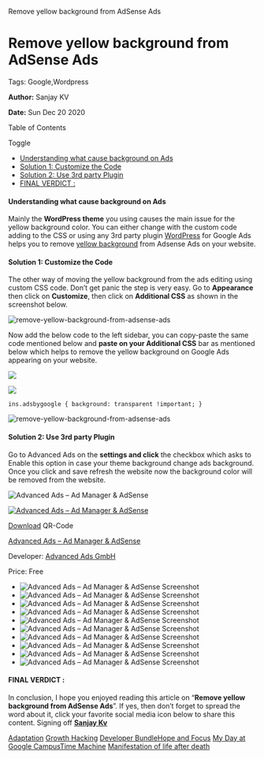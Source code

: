    Remove yellow background from AdSense Ads

Remove yellow background from AdSense Ads
=========================================

Tags: Google,Wordpress

**Author:** Sanjay KV

**Date:** Sun Dec 20 2020

Table of Contents

Toggle

*   [Understanding what cause background on Ads](https://recodehive.com/remove-yellow-background-from-adsense-ads/#Understanding_what_cause_background_on_Ads "Understanding what cause background on Ads")
*   [Solution 1: Customize the Code](https://recodehive.com/remove-yellow-background-from-adsense-ads/#Solution_1_Customize_the_Code "Solution 1: Customize the Code")
*   [Solution 2: Use 3rd party Plugin](https://recodehive.com/remove-yellow-background-from-adsense-ads/#Solution_2_Use_3rd_party_Plugin "Solution 2: Use 3rd party Plugin")
*   [FINAL VERDICT :](https://recodehive.com/remove-yellow-background-from-adsense-ads/#FINAL_VERDICT "FINAL VERDICT :")

#### Understanding what cause background on Ads

Mainly the **WordPress theme** you using causes the main issue for the yellow background color. You can either change with the custom code adding to the CSS or using any 3rd party plugin [WordPress](https://wordpress.com/) for Google Ads helps you to remove [yellow background](https://support.google.com/adsense/forum/AAAAKDuOfxQjVRZxweI0Mo/?hl=en&msgid=drkVviTTAgAJ&gpf=d/msg/adsense/jVRZxweI0Mo/drkVviTTAgAJ) from Adsense Ads on your website.

#### Solution 1: Customize the Code

The other way of moving the yellow background from the ads editing using custom CSS code. Don’t get panic the step is very easy. Go to **Appearance** then click on **Customize**, then click on **Additional CSS** as shown in the screenshot below.

![remove-yellow-background-from-adsense-ads](https://recodehive.com/wp-content/uploads/2020/12/image-1.png)

Now add the below code to the left sidebar, you can copy-paste the same code mentioned below and **paste on your Additional CSS** bar as mentioned below which helps to remove the yellow background on Google Ads appearing on your website.

![](https://recodehive.com/wp-content/uploads/2020/12/Adsense-background-removal-3-1024x576.jpg)

![](https://recodehive.com/wp-content/uploads/2020/12/Adsense-background-removal-1-1024x576.jpg)

    ins.adsbygoogle { background: transparent !important; }

![remove-yellow-background-from-adsense-ads](https://recodehive.com/wp-content/uploads/2020/12/How-to-delete-the-yellow-color-background-from-Google-Adsense-1.jpg)

#### Solution 2: Use 3rd party Plugin

Go to Advanced Ads on the **settings and click** the checkbox which asks to Enable this option in case your theme background change ads background. Once you click and save refresh the website now the background color will be removed from the website.

![Advanced Ads – Ad Manager & AdSense](https://api.qrserver.com/v1/create-qr-code/?data=https%3A%2F%2Fwordpress.org%2Fplugins%2Fadvanced-ads%2F&size=200x200&ecc=M&margin=0)

[![Advanced Ads – Ad Manager & AdSense](//recodehive.com/wp-content/cache/wp-appbox/01c72b88d77e03bbfe63cedd35dce60e/ai-3ebb9384c96f6122b45b5a9bb1be7eaa)](https://wordpress.org/plugins/advanced-ads/)

[Download](https://wordpress.org/plugins/advanced-ads/) QR-Code

[Advanced Ads – Ad Manager & AdSense](https://wordpress.org/plugins/advanced-ads/)

Developer: [Advanced Ads GmbH](https://wpadvancedads.com)

Price: Free

*   ![Advanced Ads – Ad Manager & AdSense Screenshot](//recodehive.com/wp-content/cache/wp-appbox/01c72b88d77e03bbfe63cedd35dce60e/ss-688da14fddd3cb57369d683ec4090bd5)
*   ![Advanced Ads – Ad Manager & AdSense Screenshot](//recodehive.com/wp-content/cache/wp-appbox/01c72b88d77e03bbfe63cedd35dce60e/ss-a4fbbefbd7badc88be13ed976e38a975)
*   ![Advanced Ads – Ad Manager & AdSense Screenshot](//recodehive.com/wp-content/cache/wp-appbox/01c72b88d77e03bbfe63cedd35dce60e/ss-8204d3deade4f2832e1ecd596b09bb9d)
*   ![Advanced Ads – Ad Manager & AdSense Screenshot](//recodehive.com/wp-content/cache/wp-appbox/01c72b88d77e03bbfe63cedd35dce60e/ss-f1d8d052c81f8bc72a960528bef015b8)
*   ![Advanced Ads – Ad Manager & AdSense Screenshot](//recodehive.com/wp-content/cache/wp-appbox/01c72b88d77e03bbfe63cedd35dce60e/ss-aa8a3a1b5a5ac748ac77473730cc35b8)
*   ![Advanced Ads – Ad Manager & AdSense Screenshot](//recodehive.com/wp-content/cache/wp-appbox/01c72b88d77e03bbfe63cedd35dce60e/ss-d6a22f896506d113cafb1be03dbd4464)
*   ![Advanced Ads – Ad Manager & AdSense Screenshot](//recodehive.com/wp-content/cache/wp-appbox/01c72b88d77e03bbfe63cedd35dce60e/ss-d44ea45e2e57a68fa7740263db334d0b)
*   ![Advanced Ads – Ad Manager & AdSense Screenshot](//recodehive.com/wp-content/cache/wp-appbox/01c72b88d77e03bbfe63cedd35dce60e/ss-12c9f3e91dfeab6178fbf71e02116bfc)
*   ![Advanced Ads – Ad Manager & AdSense Screenshot](//recodehive.com/wp-content/cache/wp-appbox/01c72b88d77e03bbfe63cedd35dce60e/ss-9ee33a208124d2510c744399e0e84bd9)
*   ![Advanced Ads – Ad Manager & AdSense Screenshot](//recodehive.com/wp-content/cache/wp-appbox/01c72b88d77e03bbfe63cedd35dce60e/ss-7c3f33c91c0ecb472eaad1e954d3a0ab)

#### FINAL VERDICT :

In conclusion, I hope you enjoyed reading this article on “**Remove yellow background from AdSense Ads**”. If yes, then don’t forget to spread the word about it, click your favorite social media icon below to share this content. Signing off **[Sanjay Kv](https://recodehive.com/about-us/)**

[Adaptation](https://recodehive.com/the-adaptation/) [Growth Hacking](https://recodehive.com/tag/growth-hacking/) [Developer Bundle](https://recodehive.com/category/dev-labs/)[Hope and Focus](https://recodehive.com/hopeandfocus/) [My Day at Google Campus](https://recodehive.com/my-day-at-google-campus-hyderabad/)[Time Machine](https://recodehive.com/time-machine-2-0/) [Manifestation of life after death](https://recodehive.com/the-manifestation-of-life-after-death/)
